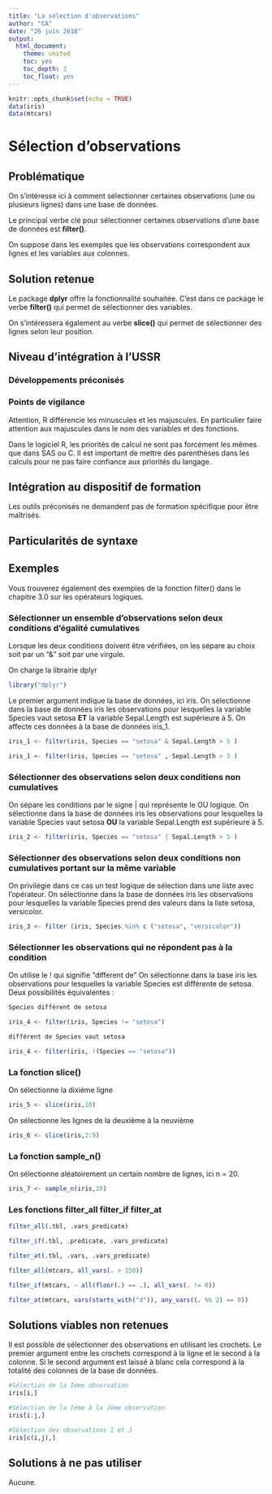 ---
title: "La sélection d'observations"
author: "CA"
date: "26 juin 2018"
output:
  html_document:
    theme: united
    toc: yes
    toc_depth: 2
    toc_float: yes
---

```{r setup, include=FALSE}
knitr::opts_chunk$set(echo = TRUE)
data(iris)
data(mtcars)
```
# Sélection d'observations

## Problématique

On s'intéresse ici à comment sélectionner certaines observations (une ou plusieurs lignes) dans une base de données.

Le principal verbe clé pour sélectionner certaines observations d'une base de données est **filter()**.

On suppose dans les exemples que les observations correspondent aux lignes et les variables aux colonnes.

## Solution retenue

Le package **dplyr** offre la fonctionnalité souhaitée.
C'est dans ce package le verbe **filter()** qui permet de sélectionner des variables.

On s'intéressera également au verbe **slice()** qui permet de sélectionner des lignes selon leur position.

## Niveau d'intégration à l'USSR

### Développements préconisés


### Points de vigilance

Attention, R différencie les minuscules et les majuscules.
En particulier faire attention aux majuscules dans le nom des variables et des fonctions.

Dans le logiciel R, les priorités de calcul ne sont pas forcément les mêmes que dans SAS ou C.
Il est important de mettre des parenthèses dans les calculs pour ne pas faire confiance aux priorités du langage.

## Intégration au dispositif de formation

Les outils préconisés ne demandent pas de formation spécifique pour être maîtrisés.

## Particularités de syntaxe


## Exemples

Vous trouverez également des exemples de la fonction filter() dans le chapitre 3.0 sur les opérateurs logiques.

### Sélectionner un ensemble d'observations selon deux conditions d'égalité cumulatives

Lorsque les deux conditions doivent être vérifiées, on les sépare au choix soit par un "&" soit par une virgule.

On charge la librairie dplyr

```{r init,echo=FALSE,message=FALSE}
library("dplyr")
```
Le premier argument indique la base de données, ici iris.
On sélectionne dans la base de données iris les observations pour lesquelles la variable Species vaut setosa **ET** la variable Sepal.Length est supérieure à 5.
On affecte ces données à la base de données iris_1.

```{r filter ET}

iris_1 <- filter(iris, Species == "setosa" & Sepal.Length > 5 )

iris_1 <- filter(iris, Species == "setosa" , Sepal.Length > 5 )

```

### Sélectionner des observations selon deux conditions non cumulatives

On sépare les conditions par le signe | qui représente le OU logique.
On sélectionne dans la base de données iris les observations pour lesquelles la variable Species vaut setosa **OU** la variable Sepal.Length est supérieure à 5.

```{r filter OU}

iris_2 <- filter(iris, Species == "setosa" | Sepal.Length > 5 )

```

### Sélectionner des observations selon deux conditions non cumulatives portant sur la même variable

On privilégie dans ce cas un test logique de sélection dans une liste avec l'opérateur.
On sélectionne dans la base de données iris les observations pour lesquelles la variable Species prend des valeurs dans la liste setosa, versicolor.

```{r filter dans liste}

iris_3 <- filter (iris, Species %in% c ("setosa", "versicolor"))

```

### Sélectionner les observations qui ne répondent pas à la condition

On utilise le ! qui signifie "different de"
On sélectionne dans la base iris les observations pour lesquelles la variable Species est différente de setosa.  
Deux possibilités équivalentes :

```{r n'est pas}
Species différent de setosa

iris_4 <- filter(iris, Species != "setosa")

différent de Species vaut setosa

iris_4 <- filter(iris, !(Species == "setosa"))

```

### La fonction slice()

On sélectionne la dixième ligne 

```{r slice}

iris_5 <- slice(iris,10)

```

On sélectionne les lignes de la deuxième à la neuvième

```{r slice}

iris_6 <- slice(iris,2:9)

```

### La fonction sample_n()

On sélectionne aléatoirement un certain nombre de lignes, ici n = 20.

```{r slice}

iris_7 <- sample_n(iris,20)

```

### Les fonctions filter_all filter_if filter_at

```{r}

filter_all(.tbl, .vars_predicate)

filter_if(.tbl, .predicate, .vars_predicate)

filter_at(.tbl, .vars, .vars_predicate)

```
```{r}
filter_all(mtcars, all_vars(. > 150))
```
```{r}
filter_if(mtcars, ~ all(floor(.) == .), all_vars(. != 0))
```
```{r}
filter_at(mtcars, vars(starts_with("d")), any_vars((. %% 2) == 0))
```
## Solutions viables non retenues

Il est possible de sélectionner des observations en utilisant les crochets.
Le premier argument entre les crochets correspond à la ligne et le second à la colonne.
Si le second argument est laissé à blanc cela correspond à la totalité des colonnes de la base de données.

```{r crochets}

#Sélection de la Ième observation
iris[i,]

#Sélection de la Ième à la Jème observation
iris[i:j,]

#Sélection des observations I et J
iris[c(i,j),]

```


## Solutions à ne pas utiliser

Aucune.
